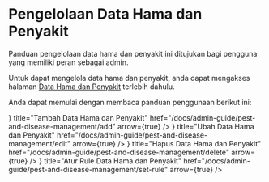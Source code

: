 
# Pengelolaan Data Hama dan Penyakit

Panduan pengelolaan data hama dan penyakit ini ditujukan bagi pengguna yang memiliki peran sebagai admin.

Untuk dapat mengelola data hama dan penyakit, anda dapat mengakses halaman [Data Hama dan Penyakit](/admin/pests-deseases) terlebih dahulu.

Anda dapat memulai dengan membaca panduan penggunaan berikut ini:

<div className="grid grid-cols-2 gap-4 mt-4">
  <Card
    icon={<IoMdAddCircle size={24} />}
    title="Tambah Data Hama dan Penyakit"
    href="/docs/admin-guide/pest-and-disease-management/add"
    arrow={true}
  />
  <Card
    icon={<AiFillEdit size={24} />}
    title="Ubah Data Hama dan Penyakit"
    href="/docs/admin-guide/pest-and-disease-management/edit"
    arrow={true}
  />
  <Card
    icon={<MdDeleteForever size={24} />}
    title="Hapus Data Hama dan Penyakit"
    href="/docs/admin-guide/pest-and-disease-management/delete"
    arrow={true}
  />
  <Card
    icon={<AiOutlineSisternode size={24} />}
    title="Atur Rule Data Hama dan Penyakit"
    href="/docs/admin-guide/pest-and-disease-management/set-rule"
    arrow={true}
  />
</div>
